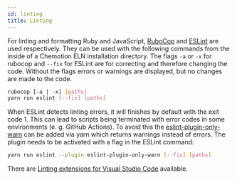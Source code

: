```yaml
---
id: linting
title: Linting
---
```


For linting and formatting Ruby and JavaScript, [RuboCop](https://rubocop.org/) and [ESLint](https://eslint.org/) are used respectively.
They can be used with the following commands from the inside of a Chemotion ELN installation directory.
The flags `-a` or `-x` for rubocop and `--fix` for ESLint are for correcting and therefore changing the code.
Without the flags errors or warnings are displayed, but no changes are made to the code.

```sh
rubocop [-a | -x] [paths]
yarn run eslint [--fix] [paths]
```

When ESLint detects linting errors, it will finishes by default with the exit code 1.
This can lead to scripts being terminated with error codes in some environments (e. g. GitHub Actions).
To avoid this the [eslint-plugin-only-warn](https://www.npmjs.com/package/eslint-plugin-only-warn) can be added via yarn which returns warnings instead of errors.
The plugin needs to be activated with a flag in the ESLint command:

```sh
yarn run eslint --plugin eslint-plugin-only-warn [--fix] [paths]
```

There are [Linting extensions for Visual Studio Code](#visual-studio-code) available.
